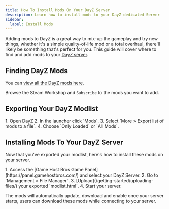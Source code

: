 ```yaml
---
title: How To Install Mods On Your DayZ Server
description: Learn how to install mods to your DayZ dedicated Server
sidebar:
  label: Install Mods
---
```


Adding mods to DayZ is a great way to mix-up the gameplay and try new things, whether it's a simple quality-of-life mod or a total overhaul, there'll likely be something that's perfect for you. This guide will cover where to find and add mods to your [DayZ server](https://www.gamehostbros.com/dayz-server-hosting/).

## Finding DayZ Mods

You can [view all the DayZ mods here](https://steamcommunity.com/app/221100/workshop/).

Browse the Steam Workshop and `Subscribe` to the mods you want to add.

## Exporting Your DayZ Modlist 

<Steps>
1. Open DayZ
2. In the launcher click `Mods`.
3. Select `More > Export list of mods to a file`.
4. Choose `Only Loaded` or `All Mods`.
</Steps>


## Installing Mods To Your DayZ Server

Now that you've exported your modlist, here's how to install these mods on your server.

<Steps>
1. Access the [Game Host Bros Game Panel](https://panel.gamehostbros.com/) and select your DayZ Server.
2. Go to `Management > File Manager`.
3. [Upload](/getting-started/uploading-files/) your exported `modlist.html`.
4. Start your server.
</Steps>

The mods will automatically update, download and enable once your server starts, users can download these mods while connecting to your server. 






